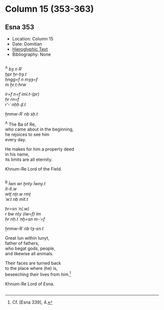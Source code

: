 # Column 15 (353-363) {-}

## Esna 353 {-}  
  
<style>  
  
  .col2 {  
    columns: 2 320px;         /* number of columns and width in pixels*/  
    -webkit-columns: 2 320px; /* chrome, safari */  
    -moz-columns: 2 320px;    /* firefox */  
    -webkit-column-break-inside: avoid;  
    -page-break-inside: avoid;  
    -break-inside: avoid;  
  }  
  
</style>  

- Location: Column 15
- Date: Domitian
- [Hieroglyphic Text](https://www.ifao.egnet.net/uploads/publications/enligne/Temples-Esna003.pdf#page=351){target="_blank"}  
- Bibliography: None

<div class="col2">  

^A^ *bȝ n Rʿ  *  
*ḫpr ẖr-ḥȝ.t  *  
*ḥngg=f n mȝȝ=f  *  
*m ẖr.t-hrw  *  
    
*ỉr=f n=f ỉmỉ.t-(pr)  *  
*ḥr rn=f  *  
*r'-ʿ nḥḥ ḏ.t  *  
     
*ẖnmw-Rʿ nb sḫ.t  *  
  
^A^ The Ba of Re,  
who came about in the beginning,  
he rejoices to see him  
every day.  
  
He makes for him a property deed  
in his name,  
its limits are all eternity.  
  
Khnum-Re Lord of the Field.  

</div> 

<div class="col2">  

^B^ *Ỉwn wr ḫnty Ỉwny.t  *  
*ỉt-ỉt.w  *  
*wtṯ nṯr.w rmṯ   *  
*ʿw.t nb mỉt.t  *  
     
*ḥr=sn ʿn(.w)   *  
*r bw nty (ỉw=f) ỉm  *  
*ḥr nḥ.t ʿnḫ=sn m-ʿ=f  *  
   
*ẖnmw-Rʿ nb tȝ-sn.t  *  
  
Great Iun within Iunyt,  
father of fathers,  
who begat gods, people,  
and likewise all animals.  
  
Their faces are turned back  
to the place where (he) is,  
beseeching their lives from him.[^fn-353-1]  
  
Khnum-Re Lord of Esna.
</div>

[^fn-353-1]: Cf. [Esna 339], 4.